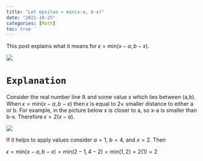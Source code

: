 ```yaml
---
title: "Let epsilon = min(x-a, b-x)"
date: "2021-10-25"
categories: [Math]
toc: true
---
```


This post explains what it means for $\epsilon=\text{min}(x-a,b-x)$. 

![](smol-epsilon.webp)

# `Explanation`

Consider the real number line $\mathbb{R}$ and some value x which lies between (a,b). When $\epsilon=\text{min}(x-a,b-x)$ then $\epsilon$ is equal to $2\times$ smaller distance to either a or b. For example, in the picture below x is closer to a, so x-a is smaller than b-x. Therefore $\epsilon=2(x-a)$. 

![](epsilon.png)

If it helps to apply values consider $a=1$, $b=4$, and $x=2$. Then 

$\epsilon=\text{min}(x-a,b-x)=\text{min}(2-1,4-2)=\text{min}(1,2)=2(1)=2$